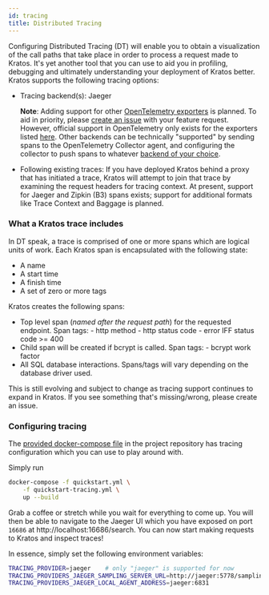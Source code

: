```yaml
---
id: tracing
title: Distributed Tracing
---
```


Configuring Distributed Tracing (DT) will enable you to obtain a visualization
of the call paths that take place in order to process a request made to Kratos.
It's yet another tool that you can use to aid you in profiling, debugging and
ultimately understanding your deployment of Kratos better. Kratos supports the
following tracing options:

- Tracing backend(s): Jaeger

  **Note**: Adding support for other
  [OpenTelemetry exporters](https://opentelemetry.io/docs/instrumentation/go/exporting_data/)
  is planned. To aid in priority, please
  [create an issue](https://github.com/ory/kratos/issues) with your feature
  request. However, official support in OpenTelemetry only exists for the
  exporters listed
  [here](https://github.com/open-telemetry/opentelemetry-go/tree/main/exporters).
  Other backends can be technically "supported" by sending spans to the
  OpenTelemetry Collector agent, and configuring the collector to push spans to
  whatever
  [backend of your choice](https://github.com/open-telemetry/opentelemetry-collector-contrib/tree/main/exporter).

- Following existing traces: If you have deployed Kratos behind a proxy that has
  initiated a trace, Kratos will attempt to join that trace by examining the
  request headers for tracing context. At present, support for Jaeger and Zipkin
  (B3) spans exists; support for additional formats like Trace Context and
  Baggage is planned.

### What a Kratos trace includes

In DT speak, a trace is comprised of one or more spans which are logical units
of work. Each Kratos span is encapsulated with the following state:

- A name
- A start time
- A finish time
- A set of zero or more tags

Kratos creates the following spans:

- Top level span (_named after the request path_) for the requested endpoint.
  Span tags: - http method - http status code - error IFF status code >= 400
- Child span will be created if bcrypt is called. Span tags: - bcrypt work
  factor
- All SQL database interactions. Spans/tags will vary depending on the database
  driver used.

This is still evolving and subject to change as tracing support continues to
expand in Kratos. If you see something that's missing/wrong, please create an
issue.

### Configuring tracing

The
[provided docker-compose file](https://github.com/ory/kratos/blob/master/quickstart-tracing.yml)
in the project repository has tracing configuration which you can use to play
around with.

Simply run

```sh
docker-compose -f quickstart.yml \
    -f quickstart-tracing.yml \
    up --build
```

Grab a coffee or stretch while you wait for everything to come up. You will then
be able to navigate to the Jaeger UI which you have exposed on port `16686` at
http://localhost:16686/search. You can now start making requests to Kratos and
inspect traces!

In essence, simply set the following environment variables:

```sh
TRACING_PROVIDER=jaeger    # only "jaeger" is supported for now
TRACING_PROVIDERS_JAEGER_SAMPLING_SERVER_URL=http://jaeger:5778/sampling
TRACING_PROVIDERS_JAEGER_LOCAL_AGENT_ADDRESS=jaeger:6831
```
